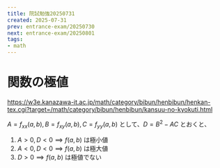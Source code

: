 ```yaml
---
title: 院試勉強20250731
created: 2025-07-31
prev: entrance-exam/20250730
next: entrance-exam/20250801
tags:
- math
---
```


# 関数の極値

https://w3e.kanazawa-it.ac.jp/math/category/bibun/henbibun/henkan-tex.cgi?target=/math/category/bibun/henbibun/kansuu-no-kyokuti.html

$A=f_{xx}(a,b),B=f_{xy}(a,b),C=f_{yy}(a,b)$ として、$D=B^2-AC$ とおくと、

1. $A\gt0, D\lt0 \implies f(a,b)$ は極小値
2. $A\lt0, D\lt0 \implies f(a,b)$ は極大値
3. $D\gt 0 \implies f(a,b)$ は極値でない
